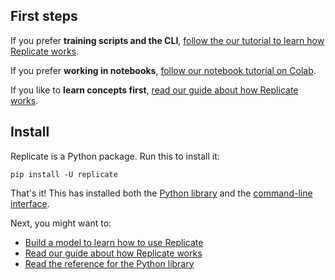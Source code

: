 
<DocsLayout>


## First steps

If you prefer **training scripts and the CLI**, [follow the our tutorial to learn how Replicate works](/docs/tutorial).

If you prefer **working in notebooks**, <a href={process.env.TUTORIAL_COLAB_URL} target="_blank">follow our notebook tutorial on Colab</a>.

If you like to **learn concepts first**, [read our guide about how Replicate works](/docs/learn/how-it-works).

## Install

Replicate is a Python package. Run this to install it:

```
pip install -U replicate
```

That's it! This has installed both the [Python library](/docs/reference/python) and the [command-line interface](/docs/reference/cli).

Next, you might want to:

- [Build a model to learn how to use Replicate](/docs/tutorial)
- [Read our guide about how Replicate works](/docs/learn/how-it-works)
- [Read the reference for the Python library](/docs/reference/python)

<!-- FIXME: add this back at some point

## Install with `requirements.txt`

We recommend using `requirements.txt`, so other people who use your code will get Replicate installed automatically. Add this to your `requirements.txt` file, or create a new one:

<CodeBlock language="txt" copyButton={true}>
  {`replicate==` +
    process.env.NEXT_PUBLIC_VERSION +
    `
`}
</CodeBlock>

Then, run this to install it in your Python environment:

```
pip install -r requirements.txt
```

-->

</DocsLayout>
